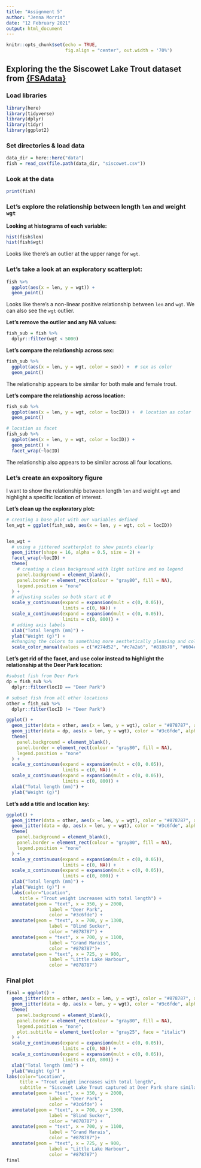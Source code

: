 ```yaml
---
title: "Assignment 5"
author: "Jenna Morris"
date: "12 February 2021"
output: html_document
---
```


```r
knitr::opts_chunk$set(echo = TRUE, 
                      fig.align = "center", out.width = '70%')
```


## Exploring the the Siscowet Lake Trout dataset from [{FSAdata}](https://github.com/droglenc/FSAdata)


### Load libraries

```r
library(here)
library(tidyverse)
library(dplyr)
library(tidyr)
library(ggplot2)
```

### Set directories & load data
```r
data_dir = here::here("data")
fish = read_csv(file.path(data_dir, "siscowet.csv"))
```

### Look at the data
```r
print(fish)
```


### Let's explore the relationship between length `len` and weight `wgt`

**Looking at histograms of each variable:**
```r
hist(fish$len)
hist(fish$wgt)
```

Looks like there's an outlier at the upper range for `wgt`.

### Let's take a look at an exploratory scatterplot:
```r
fish %>%
  ggplot(aes(x = len, y = wgt)) +  
  geom_point()
```

Looks like there's a non-linear positive relationship between `len` and `wgt`. We can also see the `wgt` outlier.

**Let's remove the outlier and any NA values:**
```r
fish_sub = fish %>%
  dplyr::filter(wgt < 5000)
```

**Let's compare the relationship across sex:**
```r
fish_sub %>%
  ggplot(aes(x = len, y = wgt, color = sex)) +  # sex as color
  geom_point() 
```
The relationship appears to be similar for both male and female trout.


**Let's compare the relationship across location:**
```r
fish_sub %>%
  ggplot(aes(x = len, y = wgt, color = locID)) +  # location as color
  geom_point()

# location as facet
fish_sub %>%
  ggplot(aes(x = len, y = wgt, color = locID)) +
  geom_point() +
  facet_wrap(~locID)
```
The relationship also appears to be similar across all four locations.


### Let's create an expository figure 

I want to show the relationship between length `len` and weight `wgt` and highlight a specific location of interest.

**Let's clean up the exploratory plot:**
```r
# creating a base plot with our variables defined
len_wgt = ggplot(fish_sub, aes(x = len, y = wgt, col = locID))


len_wgt + 
  # using a jittered scatterplot to show points clearly
  geom_jitter(shape = 16, alpha = 0.5, size = 2) +
  facet_wrap(~locID) +
  theme(
    # creating a clean background with light outline and no legend
    panel.background = element_blank(),
    panel.border = element_rect(colour = "gray80", fill = NA),
    legend.position = "none"
  ) +
  # adjusting scales so both start at 0
  scale_y_continuous(expand = expansion(mult = c(0, 0.05)), 
                     limits = c(0, NA)) +
  scale_x_continuous(expand = expansion(mult = c(0, 0.05)),
                     limits = c(0, 800)) +
  # adding axis labels
  xlab("Total length (mm)") +
  ylab("Weight (g)") +
  #changing the colors to something more aesthetically pleasing and colorblind friendly
  scale_color_manual(values = c("#274d52", "#c7a2a6", "#818b70", "#604e3c"))
```

**Let's get rid of the facet, and use color instead to highlight the relationship at the Deer Park location:**
```r
#subset fish from Deer Park
dp = fish_sub %>%
  dplyr::filter(locID == "Deer Park")

# subset fish from all other locations
other = fish_sub %>%
  dplyr::filter(locID != "Deer Park")

ggplot() +
  geom_jitter(data = other, aes(x = len, y = wgt), color = "#878787", alpha = 0.5, shape = 16, size = 2) +
  geom_jitter(data = dp, aes(x = len, y = wgt), color = "#3c6fde", alpha = 0.3, shape = 16, size = 2) +
  theme(
    panel.background = element_blank(),
    panel.border = element_rect(colour = "gray80", fill = NA),
    legend.position = "none"
  ) +
  scale_y_continuous(expand = expansion(mult = c(0, 0.05)), 
                     limits = c(0, NA)) +
  scale_x_continuous(expand = expansion(mult = c(0, 0.05)),
                     limits = c(0, 800)) +
  xlab("Total length (mm)") +
  ylab("Weight (g)") 
```

**Let's add a title and location key:**
```r
ggplot() +
  geom_jitter(data = other, aes(x = len, y = wgt), color = "#878787", alpha = 0.5, shape = 16, size = 2) +
  geom_jitter(data = dp, aes(x = len, y = wgt), color = "#3c6fde", alpha = 0.3, shape = 16, size = 2) +
  theme(
    panel.background = element_blank(),
    panel.border = element_rect(colour = "gray80", fill = NA),
    legend.position = "none"
  ) +
  scale_y_continuous(expand = expansion(mult = c(0, 0.05)), 
                     limits = c(0, NA)) +
  scale_x_continuous(expand = expansion(mult = c(0, 0.05)),
                     limits = c(0, 800)) +
  xlab("Total length (mm)") +
  ylab("Weight (g)") +
  labs(color="Location",
     title = "Trout weight increases with total length") +
  annotate(geom = "text", x = 350, y = 2000, 
                label = "Deer Park", 
                color = "#3c6fde") +
  annotate(geom = "text", x = 700, y = 1300,
                label = "Blind Sucker",
                color = "#878787") +
  annotate(geom = "text", x = 700, y = 1100,
                label = "Grand Marais",
                color = "#878787")+
  annotate(geom = "text", x = 725, y = 900,
                label = "Little Lake Harbour",
                color = "#878787")
```


### Final plot
```r
final = ggplot() +
  geom_jitter(data = other, aes(x = len, y = wgt), color = "#878787", alpha = 0.5, shape = 16, size = 2) +
  geom_jitter(data = dp, aes(x = len, y = wgt), color = "#3c6fde", alpha = 0.3, shape = 16, size = 2) +
  theme(
    panel.background = element_blank(),
    panel.border = element_rect(colour = "gray80", fill = NA),
    legend.position = "none",
    plot.subtitle = element_text(color = "gray25", face = "italic")
  ) +
  scale_y_continuous(expand = expansion(mult = c(0, 0.05)), 
                     limits = c(0, NA)) +
  scale_x_continuous(expand = expansion(mult = c(0, 0.05)),
                     limits = c(0, 800)) +
  xlab("Total length (mm)") +
  ylab("Weight (g)") +
labs(color="Location",
     title = "Trout weight increases with total length",
     subtitle = "Siscowet Lake Trout captured at Deer Park share similar physiological traits\nwith those caught at other Michigan locations on Lake Superior") +
  annotate(geom = "text", x = 350, y = 2000, 
                label = "Deer Park", 
                color = "#3c6fde") +
  annotate(geom = "text", x = 700, y = 1300,
                label = "Blind Sucker",
                color = "#878787") +
  annotate(geom = "text", x = 700, y = 1100,
                label = "Grand Marais",
                color = "#878787")+
  annotate(geom = "text", x = 725, y = 900,
                label = "Little Lake Harbour",
                color = "#878787")
final
```
